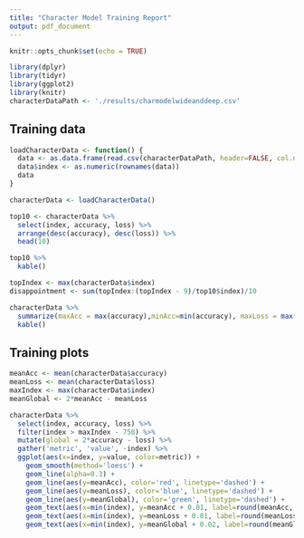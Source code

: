 ```yaml
---
title: "Character Model Training Report"
output: pdf_document
---
```


```r
knitr::opts_chunk$set(echo = TRUE)

library(dplyr)
library(tidyr)
library(ggplot2)
library(knitr)
characterDataPath <- './results/charmodelwideanddeep.csv'

```

## Training data

```r
loadCharacterData <- function() {
  data <- as.data.frame(read.csv(characterDataPath, header=FALSE, col.names=c('epoch', 'accuracy', 'loss', 'rate', 'minibatch')))
  data$index <- as.numeric(rownames(data))
  data
}

characterData <- loadCharacterData()

top10 <- characterData %>%
  select(index, accuracy, loss) %>%
  arrange(desc(accuracy), desc(loss)) %>%
  head(10)

top10 %>%
  kable()
```

```r
topIndex <- max(characterData$index)
disappointment <- sum(topIndex:(topIndex - 9)/top10$index)/10

characterData %>%
  summarize(maxAcc = max(accuracy),minAcc=min(accuracy), maxLoss = max(loss), minLoss=min(loss), epochs=max(index), disappointment=disappointment) %>%
  kable()
```




## Training plots

```r
meanAcc <- mean(characterData$accuracy)
meanLoss <- mean(characterData$loss)
maxIndex <- max(characterData$index)
meanGlobal <- 2*meanAcc - meanLoss

characterData %>%
  select(index, accuracy, loss) %>%
  filter(index > maxIndex - 750) %>%
  mutate(global = 2*accuracy - loss) %>%
  gather('metric', 'value', -index) %>%
  ggplot(aes(x=index, y=value, color=metric)) +
    geom_smooth(method='loess') +
    geom_line(alpha=0.3) +
    geom_line(aes(y=meanAcc), color='red', linetype='dashed') +
    geom_line(aes(y=meanLoss), color='blue', linetype='dashed') +
    geom_line(aes(y=meanGlobal), color='green', linetype='dashed') +
    geom_text(aes(x=min(index), y=meanAcc + 0.01, label=round(meanAcc, 3)), angle=0, hjust="left", size=4.2, fontface="plain", color="grey") +
    geom_text(aes(x=min(index), y=meanLoss + 0.01, label=round(meanLoss, 3)), angle=0, hjust="left", size=4.2, fontface="plain", color="grey") +
    geom_text(aes(x=min(index), y=meanGlobal + 0.02, label=round(meanGlobal, 3)), angle=0, hjust="left", size=4.2, fontface="plain", color="grey")
```



